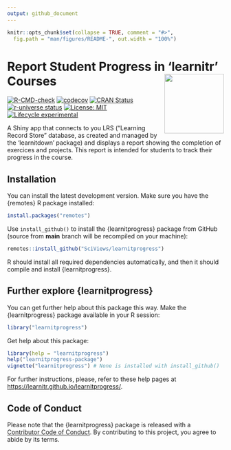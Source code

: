 ```yaml
---
output: github_document
---
```


<!-- README.md is generated from README.Rmd. Please edit that file -->

```r
knitr::opts_chunk$set(collapse = TRUE, comment = "#>",
  fig.path = "man/figures/README-", out.width = "100%")
```

# Report Student Progress in 'learnitr' Courses <a href="https://learnitr.github.io/learnitprogress/"><img src="man/figures/logo.png" align="right" height="138" /></a>

<!-- badges: start -->
[![R-CMD-check](https://github.com/learnitr/learnitprogress/actions/workflows/R-CMD-check.yaml/badge.svg)](https://github.com/learnitr/learnitprogress/actions/workflows/R-CMD-check.yaml)
[![codecov](https://codecov.io/gh/learnitr/learnitprogress/graph/badge.svg?token=1YyLPD4HkZ)](https://app.codecov.io/gh/learnitr/learnitprogress)
[![CRAN Status](https://www.r-pkg.org/badges/version/learnitprogress)](https://cran.r-project.org/package=learnitprogress)
[![r-universe status](https://learnitr.r-universe.dev/badges/learnitprogress)](https://learnitr.r-universe.dev/learnitprogress)
[![License: MIT](https://img.shields.io/badge/License-MIT-yellow.svg)](https://opensource.org/licenses/MIT)
[![Lifecycle experimental](https://lifecycle.r-lib.org/articles/figures/lifecycle-experimental.svg)](https://lifecycle.r-lib.org/articles/stages.html#experimental)
<!-- badges: end -->

A Shiny app that connects to you LRS ("Learning Record Store" database, as created and managed by the 'learnitdown' package) and displays a report showing the completion of exercices and projects. This report is intended for students to track their progress in the course.

## Installation

You can install the latest development version. Make sure you have the {remotes} R package installed:

``` r
install.packages("remotes")
```

Use `install_github()` to install the {learnitprogress} package from GitHub (source from **main** branch will be recompiled on your machine):

``` r
remotes::install_github("SciViews/learnitprogress")
```

R should install all required dependencies automatically, and then it should compile and install {learnitprogress}.

## Further explore {learnitprogress}

You can get further help about this package this way. Make the {learnitprogress} package available in your R session:

``` r
library("learnitprogress")
```

Get help about this package:

``` r
library(help = "learnitprogress")
help("learnitprogress-package")
vignette("learnitprogress") # None is installed with install_github()
```

For further instructions, please, refer to these help pages at <https://learnitr.github.io/learnitprogress/>.

## Code of Conduct

Please note that the {learnitprogress} package is released with a [Contributor Code of Conduct](https://contributor-covenant.org/version/2/1/CODE_OF_CONDUCT.html). By contributing to this project, you agree to abide by its terms.
